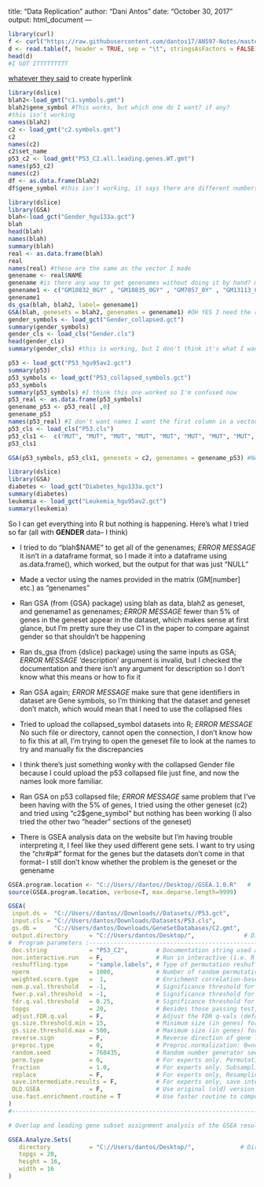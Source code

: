 
title: "Data Replication"
author: "Dani Antos"
date: "October 30, 2017"
output: html_document
---
```r
library(curl)
f <- curl("https://raw.githubusercontent.com/dantos17/AN597-Notes/master/Gender.txt")
d <- read.table(f, header = TRUE, sep = "\t", stringsAsFactors = FALSE)
head(d)
#I GOT ITTTTTTTTT
```
[whatever they said](http://...link) to create hyperlink

```r
library(dslice)
blah2<-load_gmt("c1.symbols.gmt")
blah2$gene_symbol #This works, but which one do I want? if any?
#this isn't working
names(blah2)
c2 <- load_gmt("c2.symbols.gmt")
c2
names(c2)
c2$set_name
p53_c2 <- load_gmt("P53_C2.all.leading.genes.WT.gmt")
names(p53_c2)
names(c2)
df <- as.data.frame(blah2)
df$gene_symbol #this isn't working, it says there are different numbers of rows so I can't make a dataframe

```


```r
library(dslice)
library(GSA)
blah<-load_gct("Gender_hgu133a.gct")
blah
head(blah)
names(blah)
summary(blah)
real <- as.data.frame(blah)
real
names(real) #these are the same as the vector I made
genename <- real$NAME
genename #is there any way to get genenames without doing it by hand? maybe that's why I need the real one instead of the collapsed version # okay I'm doing it by hand fml
genename1 <- c("GM10832_0GY" , "GM10835_0GY" , "GM7057_0Y" , "GM13113_0GY" , "GM10860_0GY", "GM03187_0GY", "GM08390_0GY",  "GM09585_0GY", "GM09583_0GY", "GM00736_0GY", "GM03189_0GY", "GM09586_0GY", "GM0836_0GY", "GM13819_0GY", "GM00718_0GY", "NML37_0GY", "NML47_0GY", "NML50_0GY", "GM10833_0GY", "GM6990_0GY", "GM10834_0GY", "GM10861_0GY", "BR51_0GY", "BR258_0GY", "GM03188_0GY", "GM08388_0GY", "GM09579_0GY", "GM01526_0GY", "GM015785_0GY", "GM015786_0GY", "GM01525_0GY", "GM00719_0GY")
genename1
ds_gsa(blah, blah2, label= genename1)
GSA(blah, genesets = blah2, genenames = genename1) #OH YES I need the right geneset to compare against the dataset
gender_symbols <- load_gct("Gender_collapsed.gct")
summary(gender_symbols)
gender_cls <- load_cls("Gender.cls")
head(gender_cls)
summary(gender_cls) #this is working, but I don't think it's what I want...I think this is just a list of the males and females in the study

```

```r
p53 <- load_gct("P53_hgu95av2.gct")
summary(p53)
p53_symbols <- load_gct("P53_collapsed_symbols.gct")
p53_symbols
summary(p53_symbols) #I think this one worked so I'm confused now
p53_real <- as.data.frame(p53_symbols)
genename_p53 <- p53_real[ ,0]
genename_p53
names(p53_real) #I don't want names I want the first column in a vector
p53_cls <- load_cls("P53.cls")
p53_cls1 <-  c("MUT", "MUT", "MUT", "MUT", "MUT", "MUT", "MUT", "MUT", "MUT", "MUT", "MUT", "MUT", "MUT", "MUT", "MUT", "MUT", "MUT", "MUT", "MUT", "MUT", "MUT", "MUT", "MUT", "MUT", "MUT", "MUT", "MUT", "MUT", "MUT", "MUT", "MUT", "MUT", "MUT", "WT", "WT", "WT", "WT", "WT", "WT", "WT", "WT", "WT", "WT", "WT", "WT", "WT", "WT", "WT", "WT", "WT")
p53_cls1

GSA(p53_symbols, p53_cls1, genesets = c2, genenames = genename_p53) #NAMES ARE CELL LINES not genes
```


```r
library(dslice)
library(GSA)
diabetes <- load_gct("Diabetes_hgu133a.gct")
summary(diabetes)
leukemia <- load_gct("Leukemia_hgu95av2.gct")
summary(leukemia)
```
So I can get everything into R but nothing is happening. Here's what I tried so far (all with **GENDER** data-- I think)

- I tried to do "blah$NAME" to get all of the genenames; *ERROR MESSAGE* it isn't in a dataframe format, so I made it into a dataframe using as.data.frame(), which worked, but the output for that was just "NULL"

- Made a vector using the names provided in the matrix (GM[number] etc.) as "genenames"

- Ran GSA (from {GSA} package) using blah as data, blah2 as geneset, and genename1 as genenames; *ERROR MESSAGE* fewer than 5% of genes in the geneset appear in the dataset, which makes sense at first glance, but I'm pretty sure they use C1 in the paper to compare against gender so that shouldn't be happening

- Ran ds_gsa (from {dslice} package) using the same inputs as GSA; *ERROR MESSAGE* 'description' argument is invalid, but I checked the documentation and there isn't any argument for description so I don't know what this means or how to fix it

- Ran GSA again; *ERROR MESSAGE* make sure that gene identifiers in dataset are Gene symbols, so I'm thinking that the dataset and geneset don't match, which would mean that I need to use the collapsed files

- Tried to upload the collapsed_symbol datasets into R; *ERROR MESSAGE* No such file or directory, cannot open the connection, I don't know how to fix this at all, I'm trying to open the geneset file to look at the names to try and manually fix the discrepancies

- I think there's just something wonky with the collapsed Gender file because I could upload the p53 collapsed file just fine, and now the names look more familiar. 

- Ran GSA on p53 collapsed file; *ERROR MESSAGE* same problem that I've been having with the 5% of genes, I tried using the other geneset (c2) and tried using "c2$gene_symbol" but nothing has been working (I also tried the other two "header" sections of the geneset)

- There is GSEA analysis data on the website but I'm having trouble interpreting it, I feel like they used different gene sets. I want to try using the "chr#p#" format for the genes but the datasets don't come in that format-- I still don't know whether the problem is the geneset or the genename


```r
GSEA.program.location <- "C://Users//dantos//Desktop//GSEA.1.0.R"   #  R source program (change pathname to the rigth location in local machine)
source(GSEA.program.location, verbose=T, max.deparse.length=9999)

GSEA(                                                                     # Input/Output Files :-------------------------------------------
 input.ds =  "C://Users//dantos//Downloads//Datasets//P53.gct",                 # Input gene expression Affy dataset file in RES or GCT format
 input.cls = "C://Users/dantos/Downloads/Datasets/P53.cls",                 # Input class vector (phenotype) file in CLS format
 gs.db =     "C://Users/dantos/Downloads/GeneSetDatabases/C2.gmt",          # Gene set database in GMT format
 output.directory      = "C://Users/dantos/Desktop/",              # Directory where to store output and results (default: "")
#  Program parameters :-------------------------------------------------------------------------------------------------------------------------
 doc.string            = "P53_C2",        # Documentation string used as a prefix to name result files (default: "GSEA.analysis")
 non.interactive.run   = F,               # Run in interactive (i.e. R GUI) or batch (R command line) mode (default: F)
 reshuffling.type      = "sample.labels", # Type of permutation reshuffling: "sample.labels" or "gene.labels" (default: "sample.labels" 
 nperm                 = 1000,            # Number of random permutations (default: 1000)
 weighted.score.type   =  1,              # Enrichment correlation-based weighting: 0=no weight (KS), 1= weigthed, 2 = over-weigthed (default: 1)
 nom.p.val.threshold   = -1,              # Significance threshold for nominal p-vals for gene sets (default: -1, no thres)
 fwer.p.val.threshold  = -1,              # Significance threshold for FWER p-vals for gene sets (default: -1, no thres)
 fdr.q.val.threshold   = 0.25,            # Significance threshold for FDR q-vals for gene sets (default: 0.25)
 topgs                 = 20,              # Besides those passing test, number of top scoring gene sets used for detailed reports (default: 10)
 adjust.FDR.q.val      = F,               # Adjust the FDR q-vals (default: F)
 gs.size.threshold.min = 15,              # Minimum size (in genes) for database gene sets to be considered (default: 25)
 gs.size.threshold.max = 500,             # Maximum size (in genes) for database gene sets to be considered (default: 500)
 reverse.sign          = F,               # Reverse direction of gene list (pos. enrichment becomes negative, etc.) (default: F)
 preproc.type          = 0,               # Preproc.normalization: 0=none, 1=col(z-score)., 2=col(rank) and row(z-score)., 3=col(rank). (def: 0)
 random.seed           = 760435,          # Random number generator seed. (default: 123456)
 perm.type             = 0,               # For experts only. Permutation type: 0 = unbalanced, 1 = balanced (default: 0)
 fraction              = 1.0,             # For experts only. Subsampling fraction. Set to 1.0 (no resampling) (default: 1.0)
 replace               = F,               # For experts only, Resampling mode (replacement or not replacement) (default: F)
 save.intermediate.results = F,           # For experts only, save intermediate results (e.g. matrix of random perm. scores) (default: F)
 OLD.GSEA              = F,               # Use original (old) version of GSEA (default: F)
 use.fast.enrichment.routine = T          # Use faster routine to compute enrichment for random permutations (default: T)
)
#--------------------------------------------------------------------------------------------------------------------------------------------------

# Overlap and leading gene subset assignment analysis of the GSEA results

GSEA.Analyze.Sets(
   directory           = "C://Users/dantos/Desktop/",             # Directory where to store output and results (default: "")
   topgs = 20,                                                           # number of top scoring gene sets used for analysis
   height = 16,
   width = 16
)
```

